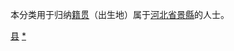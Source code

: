{{Catnav|頁面分類|各種主題的頁面分類|依中国各省来作的分类|各地中国人|河北人|衡水人}}
{{Catnav|頁面分類|人物|各國人物|中国人|各地中国人|河北人|衡水人}}

本分类用于归纳[[籍贯|籍贯]]（出生地）属于[[河北省|河北省]][[景縣|景縣]]的人士。

[[Category:衡水人|县]]
[[Category:景縣|*]]